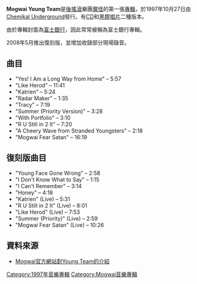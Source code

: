{{Infobox album <!-- See Wikipedia:WikiProject_Albums -->
| Name        = Mogwai Young Team
| Type        = 錄音室專輯
| Artist      = [[Mogwai|Mogwai]]
| Cover       =
| Released    = 1997年10月27日
| Recorded    = [[蘇格蘭|蘇格蘭]][[漢密爾頓_(南拉納克郡)|漢密爾頓]]MCM錄音室
| Genre       = [[後搖滾|後搖滾]]
| Length      = 64:31
| Label       = [[Chemikal_Underground|Chemikal Underground]]
| Producer    = [[Paul_Savage|Paul Savage]], [[Andy_Miller_(record_producer)|Andy Miller]]
| Last album  = 
| This album  = '''''Mogwai Young Team'''''<br />(1997)
| Next album  = ''[[Come_On_Die_Young|Come On Die Young]]''<br />(1999)
}}

'''Mogwai Young Team'''是[[後搖滾|後搖滾]]樂團[[魔怪_(樂團)|魔怪]]的第一張[[專輯|專輯]]，於1997年10月27日由[[Chemikal_Underground|Chemikal Underground]]發行。有[[CD|CD]]和[[黑膠唱片|黑膠唱片]]二種版本。

由於專輯封面為[[富士銀行|富士銀行]]，因此常常被稱為富士銀行專輯。

2008年5月推出復刻版，並增加收錄部分現場錄音。

== 曲目 ==

*"Yes! I Am a Long Way from Home" – 5:57
*"Like Herod" – 11:41
*"Katrien" – 5:24
*"Radar Maker" – 1:35
*"Tracy" – 7:19
*"Summer (Priority Version)" – 3:28
*"With Portfolio" – 3:10
*"R U Still in 2 It" – 7:20
*"A Cheery Wave from Stranded Youngsters" – 2:18
*"Mogwai Fear Satan" – 16:19

== 復刻版曲目 ==

*"Young Face Gone Wrong" – 2:58
*"I Don't Know What to Say" – 1:15
*"I Can't Remember" – 3:14
*"Honey" – 4:18
*"Katrien" (Live) – 5:31
*"R U Still in 2 It" (Live) – 8:01
*"Like Herod" (Live) – 7:53
*"Summer (Priority)" (Live) – 2:59
*"Mogwai Fear Satan" (Live) – 10:26

== 資料來源 ==
*[http://www.mogwai.co.uk/music/music/mogwai-young-team-(deluxe-edition)/ Mogwai官方網站對Young Team的介紹]{{Wayback|url=http://www.mogwai.co.uk/music/music/mogwai-young-team-(deluxe-edition)/ |date=20200220061618 }}

{{Mogwai|state=autocollapse}}

[[Category:1997年音樂專輯|Category:1997年音樂專輯]]
[[Category:Mogwai音樂專輯|Category:Mogwai音樂專輯]]